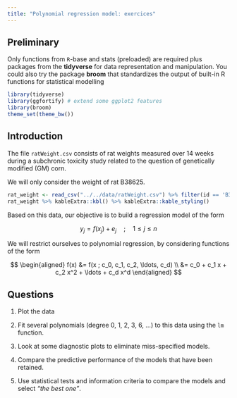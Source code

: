 ```yaml
---
title: "Polynomial regression model: exercices"
---
```



## Preliminary

Only functions from `R`-base and stats (preloaded) are required plus packages from the **tidyverse** for data representation and manipulation. You could also try the package **broom** that standardizes the output of built-in R functions for statistical modelling


```r
library(tidyverse)
library(ggfortify) # extend some ggplot2 features
library(broom)
theme_set(theme_bw())
```

## Introduction

The file `ratWeight.csv` consists of rat weights measured over 14 weeks during a subchronic toxicity study related to the question of genetically modified (GM) corn. 

We will only consider the weight of rat B38625. 

```r
rat_weight <- read_csv("../../data/ratWeight.csv") %>% filter(id == 'B38625')
rat_weight %>% kableExtra::kbl() %>% kableExtra::kable_styling()
```

Based on this data, our objective is to build a regression model of the form

$$y_j = f(x_j) + e_j \quad ; \quad 1 \leq j \leq n$$

We will restrict ourselves to polynomial regression, by considering functions of the form 

$$
\begin{aligned}
f(x) &= f(x ; c_0, c_1, c_2, \ldots, c_d) \\
&= c_0 + c_1 x + c_2 x^2 + \ldots + c_d x^d
\end{aligned}
$$

## Questions

  1. Plot the data

  2. Fit several polynomials (degree 0, 1, 2, 3, 6, ...) to this data using the `lm` function. 

  3. Look at some diagnostic plots to eliminate miss-specified models.

  4. Compare the predictive performance of the models that have been retained.

  5. Use statistical tests and information criteria to compare the models and select *"the best one"*.

